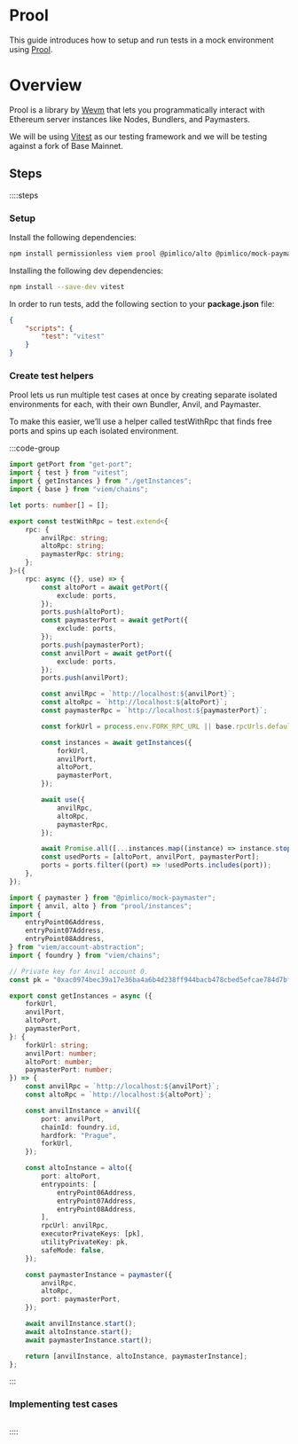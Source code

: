 # Prool

This guide introduces how to setup and run tests in a mock environment using [Prool](https://github.com/wevm/prool).

# Overview

Prool is a library by [Wevm](https://github.com/wevm/viem) that lets you programmatically interact with Ethereum server instances like Nodes, Bundlers, and Paymasters.

We will be using [Vitest](https://vitest.dev/) as our testing framework and we will be testing against a fork of Base Mainnet.

## Steps

::::steps

### Setup

Install the following dependencies:
```bash
npm install permissionless viem prool @pimlico/alto @pimlico/mock-paymaster get-port
```

Installing the following dev dependencies:
```bash
npm install --save-dev vitest
```

In order to run tests, add the following section to your **package.json** file:

```json [package.json]
{
    "scripts": {
        "test": "vitest"
    }
}
```

### Create test helpers

Prool lets us run multiple test cases at once by creating separate isolated environments for each, with their own Bundler, Anvil, and Paymaster.

To make this easier, we’ll use a helper called testWithRpc that finds free ports and spins up each isolated environment.

:::code-group

```typescript [testWithRpc.ts]
import getPort from "get-port";
import { test } from "vitest";
import { getInstances } from "./getInstances";
import { base } from "viem/chains";

let ports: number[] = [];

export const testWithRpc = test.extend<{
	rpc: {
		anvilRpc: string;
		altoRpc: string;
		paymasterRpc: string;
	};
}>({
	rpc: async ({}, use) => {
		const altoPort = await getPort({
			exclude: ports,
		});
		ports.push(altoPort);
		const paymasterPort = await getPort({
			exclude: ports,
		});
		ports.push(paymasterPort);
		const anvilPort = await getPort({
			exclude: ports,
		});
		ports.push(anvilPort);

		const anvilRpc = `http://localhost:${anvilPort}`;
		const altoRpc = `http://localhost:${altoPort}`;
		const paymasterRpc = `http://localhost:${paymasterPort}`;

		const forkUrl = process.env.FORK_RPC_URL || base.rpcUrls.default.http[0];

		const instances = await getInstances({
			forkUrl,
			anvilPort,
			altoPort,
			paymasterPort,
		});

		await use({
			anvilRpc,
			altoRpc,
			paymasterRpc,
		});

		await Promise.all([...instances.map((instance) => instance.stop())]);
		const usedPorts = [altoPort, anvilPort, paymasterPort];
		ports = ports.filter((port) => !usedPorts.includes(port));
	},
});
```

```typescript [getInstances.ts]
import { paymaster } from "@pimlico/mock-paymaster";
import { anvil, alto } from "prool/instances";
import {
	entryPoint06Address,
	entryPoint07Address,
	entryPoint08Address,
} from "viem/account-abstraction";
import { foundry } from "viem/chains";

// Private key for Anvil account 0.
const pk = "0xac0974bec39a17e36ba4a6b4d238ff944bacb478cbed5efcae784d7bf4f2ff80";

export const getInstances = async ({
	forkUrl,
	anvilPort,
	altoPort,
	paymasterPort,
}: {
	forkUrl: string;
	anvilPort: number;
	altoPort: number;
	paymasterPort: number;
}) => {
	const anvilRpc = `http://localhost:${anvilPort}`;
	const altoRpc = `http://localhost:${altoPort}`;

	const anvilInstance = anvil({
		port: anvilPort,
		chainId: foundry.id,
		hardfork: "Prague",
		forkUrl,
	});

	const altoInstance = alto({
		port: altoPort,
		entrypoints: [
			entryPoint06Address,
			entryPoint07Address,
			entryPoint08Address,
		],
		rpcUrl: anvilRpc,
		executorPrivateKeys: [pk],
		utilityPrivateKey: pk,
		safeMode: false,
	});

	const paymasterInstance = paymaster({
		anvilRpc,
		altoRpc,
		port: paymasterPort,
	});

	await anvilInstance.start();
	await altoInstance.start();
	await paymasterInstance.start();

	return [anvilInstance, altoInstance, paymasterInstance];
};
```

:::

### Implementing test cases

```typescript [basic.test.ts]

```



::::
